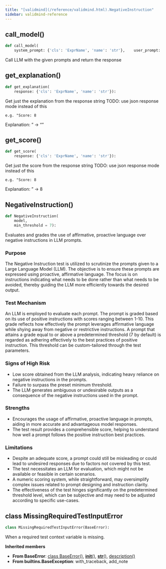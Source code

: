 ```yaml
---
title: "[validmind](/reference/validmind.html).NegativeInstruction"
sidebar: validmind-reference
---
```


## call_model<span class='muted'>()</span>

<!-- module.qmd.jinja2 - module level function alias -->

```python
def call_model(
    system_prompt: {'cls': 'ExprName', 'name': 'str'},    user_prompt: {'cls': 'ExprName', 'name': 'str'},    temperature: {'cls': 'ExprName', 'name': 'float'} = 0.0,    seed: {'cls': 'ExprName', 'name': 'int'} = 42):
```

Call LLM with the given prompts and return the response

## get_explanation<span class='muted'>()</span>

<!-- module.qmd.jinja2 - module level function alias -->

```python
def get_explanation(
    response: {'cls': 'ExprName', 'name': 'str'}):
```

Get just the explanation from the response string TODO: use json response mode instead of this

```
e.g. "Score: 8
```

Explanation: <some-explanation>" -> "<some-explanation>"

## get_score<span class='muted'>()</span>

<!-- module.qmd.jinja2 - module level function alias -->

```python
def get_score(
    response: {'cls': 'ExprName', 'name': 'str'}):
```

Get just the score from the response string TODO: use json response mode instead of this

```
e.g. "Score: 8
```

Explanation: <some-explanation>" -> 8

## NegativeInstruction[()]{.muted}

<!-- function.qmd.jinja2 - function signature -->

```python
def NegativeInstruction(
    model,
    min_threshold = 7):
```

Evaluates and grades the use of affirmative, proactive language over negative instructions in LLM prompts.

### Purpose

The Negative Instruction test is utilized to scrutinize the prompts given to a Large Language Model (LLM). The objective is to ensure these prompts are expressed using proactive, affirmative language. The focus is on instructions indicating what needs to be done rather than what needs to be avoided, thereby guiding the LLM more efficiently towards the desired output.

### Test Mechanism

An LLM is employed to evaluate each prompt. The prompt is graded based on its use of positive instructions with scores ranging between 1-10. This grade reflects how effectively the prompt leverages affirmative language while shying away from negative or restrictive instructions. A prompt that attains a grade equal to or above a predetermined threshold (7 by default) is regarded as adhering effectively to the best practices of positive instruction. This threshold can be custom-tailored through the test parameters.

### Signs of High Risk

- Low score obtained from the LLM analysis, indicating heavy reliance on negative instructions in the prompts.
- Failure to surpass the preset minimum threshold.
- The LLM generates ambiguous or undesirable outputs as a consequence of the negative instructions used in the prompt.

### Strengths

- Encourages the usage of affirmative, proactive language in prompts, aiding in more accurate and advantageous model responses.
- The test result provides a comprehensible score, helping to understand how well a prompt follows the positive instruction best practices.

### Limitations

- Despite an adequate score, a prompt could still be misleading or could lead to undesired responses due to factors not covered by this test.
- The test necessitates an LLM for evaluation, which might not be available or feasible in certain scenarios.
- A numeric scoring system, while straightforward, may oversimplify complex issues related to prompt designing and instruction clarity.
- The effectiveness of the test hinges significantly on the predetermined threshold level, which can be subjective and may need to be adjusted according to specific use-cases.

## [class]{.muted} MissingRequiredTestInputError

<!-- class.qmd.jinja2 - class definition -->

```python
class MissingRequiredTestInputError(BaseError):
```

When a required test context variable is missing.

**Inherited members**

- **From BaseError**: [class BaseError[()]{.muted}](#class-baseerror), [__init__[()]{.muted}](#__init__), [__str__[()]{.muted}](#__str__), [description[()]{.muted}](#description)
- **From builtins.BaseException**: with_traceback, add_note
